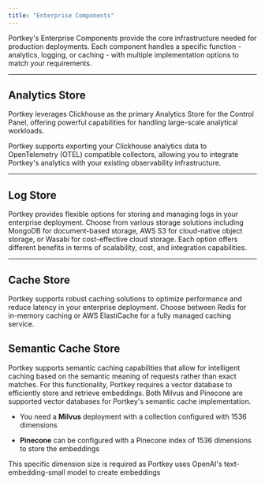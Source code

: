 ```yaml
---
title: "Enterprise Components"
---
```


Portkey's Enterprise Components provide the core infrastructure needed for production deployments. Each component handles a specific function - analytics, logging, or caching - with multiple implementation options to match your requirements.

---

## Analytics Store

Portkey leverages Clickhouse as the primary Analytics Store for the Control Panel, offering powerful capabilities for handling large-scale analytical workloads.

<CardGroup cols={3}>
  <Card title="Clickhouse" icon="columns-3" href="https://github.com/Portkey-AI/helm-chart/tree/main/helm/enterprise#analytics-store"></Card>
</CardGroup>

<Note>
  Portkey supports exporting your Clickhouse analytics data to OpenTelemetry (OTEL) compatible collectors, allowing you to integrate Portkey's analytics with your existing observability infrastructure.
</Note>


---

## Log Store

Portkey provides flexible options for storing and managing logs in your enterprise deployment. Choose from various storage solutions including MongoDB for document-based storage, AWS S3 for cloud-native object storage, or Wasabi for cost-effective cloud storage. Each option offers different benefits in terms of scalability, cost, and integration capabilities.

<CardGroup cols={3}>
  <Card title="MongoDB" icon="leaf" href="/integrations/libraries/mongodb" />
  <Card title="AWS S3" icon="cubes" href="https://github.com/Portkey-AI/helm-chart/tree/main/helm/enterprise#log-storage" />
  <Card title="Wasabi" href="https://github.com/Portkey-AI/helm-chart/tree/main/helm/enterprise#log-storage" icon="trees" />
</CardGroup>

---

## Cache Store

Portkey supports robust caching solutions to optimize performance and reduce latency in your enterprise deployment. Choose between Redis for in-memory caching or AWS ElastiCache for a fully managed caching service.

<CardGroup cols={3}>
  <Card title="Redis" icon="r" href="https://github.com/Portkey-AI/helm-chart/tree/main/helm/enterprise#cache-store" />
  <Card title="AWS Elastic Cache" icon="aws" href="https://github.com/Portkey-AI/helm-chart/tree/main/helm/enterprise#cache-store" />
</CardGroup>


## Semantic Cache Store

Portkey supports semantic caching capabilities that allow for intelligent caching based on the semantic meaning of requests rather than exact matches. For this functionality, Portkey requires a vector database to efficiently store and retrieve embeddings. Both Milvus and Pinecone are supported vector databases for Portkey's semantic cache implementation.


- You need a **Milvus** deployment with a collection configured with 1536 dimensions

- **Pinecone** can be configured with a Pinecone index of 1536 dimensions to store the embeddings

This specific dimension size is required as Portkey uses OpenAI's text-embedding-small model to create embeddings
